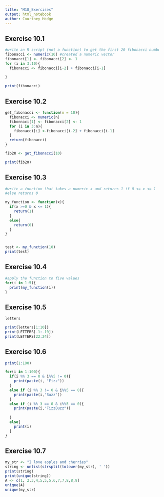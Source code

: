 ---
title: "M10_Exercises"
output: html_notebook
author: Courtney Hodge
---

## Exercise 10.1

```{r}
#write an R script (not a function) to get the first 20 fibonacci numbers
fibonacci <- numeric(10) #created a numeric vector
fibonacci[1] <- fibonacci[2] <- 1
for (i in 3:10){
  fibonacci <- fibonacci[i-2] + fibonacci[i-1]
  
}

print(fibonacci)
```

## Exercise 10.2

```{r}
get_fibonacci <- function(n = 10){
  fibonacci <- numeric(n)
  fibonnaci[1] <- fibonacci[2] <- 1
  for (i in 3:n){
    fibonacci[i] <-fibonacci[i-2] + fibonacci[i-1]
  }
  return(fibonacci)
}

fib20 <- get_fibonacci(10)

print(fib20)
```

## Exercise 10.3
```{r}
#write a function that takes a numeric x and returns 1 if 0 <= x <= 1
#else returns 0

my_function <- function(x){
  if(x >=0 & x <= 1){
    return(1)
  }
  else{
    return(0)
  }
}


test <- my_function(10)
print(test)
```

## Exercise 10.4 
```{r}
#apply the function to five values
for(i in 1:5){
  print(my_function(i))
}
```


## Exercise 10.5
```{r}
letters

print(letters[1:10])
print(LETTERS[-1:-10])
print(LETTERS[22:24])
```


## Exercise 10.6
```{r}
print(1:100)

for(i in 1:100){
  if(i %% 3 == 0 & i%%5 != 0){
    print(paste(i, "Fizz"))
  }
  else if (i %% 3 != 0 & i%%5 == 0){
    print(paste(i,"Buzz"))
  }
  else if (i %% 3 == 0 & i%%5 == 0){
    print(paste(i,"FizzBuzz"))
    
  }
  else{
    print(i)
  }
}
```


## Exercise 10.7
```{r}
my_str <- "I love apples and cherries"
string <- unlist(strsplit(tolower(my_str), ' '))
print(string)
print(unique(string))
A <- c(1, 2,3,4,5,5,5,6,7,7,8,8,9)
unique(A)
unique(my_str)
```

